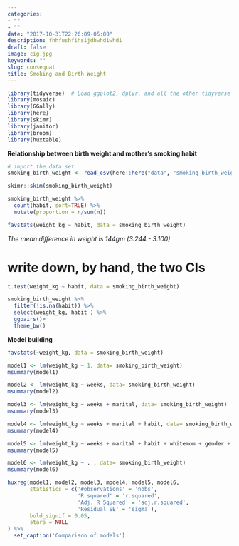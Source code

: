 ```yaml
---
categories:
- ""
- ""
date: "2017-10-31T22:26:09-05:00"
description: fhhfushfihsijdhwhdiwhdi
draft: false
image: cig.jpg
keywords: ""
slug: consequat
title: Smoking and Birth Weight
---
```


```r
library(tidyverse)  # Load ggplot2, dplyr, and all the other tidyverse packages
library(mosaic)
library(GGally)
library(here)
library(skimr)
library(janitor)
library(broom)
library(huxtable)
```

**Relationship between birth weight and mother's smoking habit**

```r
# import the data set
smoking_birth_weight <- read_csv(here::here("data", "smoking_birth_weight.csv"))
```


```r
skimr::skim(smoking_birth_weight)
```

```r
smoking_birth_weight %>% 
  count(habit, sort=TRUE) %>% 
  mutate(proportion = n/sum(n))
```




```r
favstats(weight_kg ~ habit, data = smoking_birth_weight)
```
*The mean difference in weight is 144gm (3.244 - 3.100)*


# write down, by hand, the two CIs

```r
t.test(weight_kg ~ habit, data = smoking_birth_weight)
```

```r
smoking_birth_weight %>% 
  filter(!is.na(habit)) %>% 
  select(weight_kg, habit ) %>% 
  ggpairs()+
  theme_bw()
```

**Model building**


```r
favstats(~weight_kg, data = smoking_birth_weight)

model1 <- lm(weight_kg ~ 1, data= smoking_birth_weight)
msummary(model1)

model2 <- lm(weight_kg ~ weeks, data= smoking_birth_weight)
msummary(model2)

model3 <- lm(weight_kg ~ weeks + marital, data= smoking_birth_weight)
msummary(model3)

model4 <- lm(weight_kg ~ weeks + marital + habit, data= smoking_birth_weight)
msummary(model4)

model5 <- lm(weight_kg ~ weeks + marital + habit + whitemom + gender + gained, data= smoking_birth_weight)
msummary(model5)

model6 <- lm(weight_kg ~ . , data= smoking_birth_weight)
msummary(model6)

```

```r
huxreg(model1, model2, model3, model4, model5, model6,
       statistics = c('#observations' = 'nobs', 
                      'R squared' = 'r.squared', 
                      'Adj. R Squared' = 'adj.r.squared', 
                      'Residual SE' = 'sigma'), 
       bold_signif = 0.05, 
       stars = NULL
) %>% 
  set_caption('Comparison of models')
```




